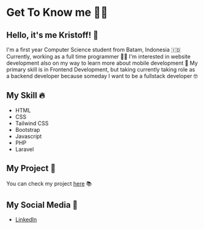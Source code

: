 # Get To Know me 👋🏻

## Hello, it's me Kristoff! 🚀
I'm a first year Computer Science student from Batam, Indonesia 🇮🇩<br>
Currently, working as a full time programmer 🧑‍💻
I'm interested in website development also on my way to learn more about mobile development 📱
My primary skill is in Frontend Development, but taking currently taking role as a backend developer because someday I want to be a fullstack developer 🤓

## My Skill 🔥
- HTML
- CSS
- Tailwind CSS
- Bootstrap
- Javascript
- PHP
- Laravel

## My Project 📂
You can check my project [here](https://github.com/chrystalio) 📚

## My Social Media 📱
- [LinkedIn](https://www.linkedin.com/in/chrystalio/)





